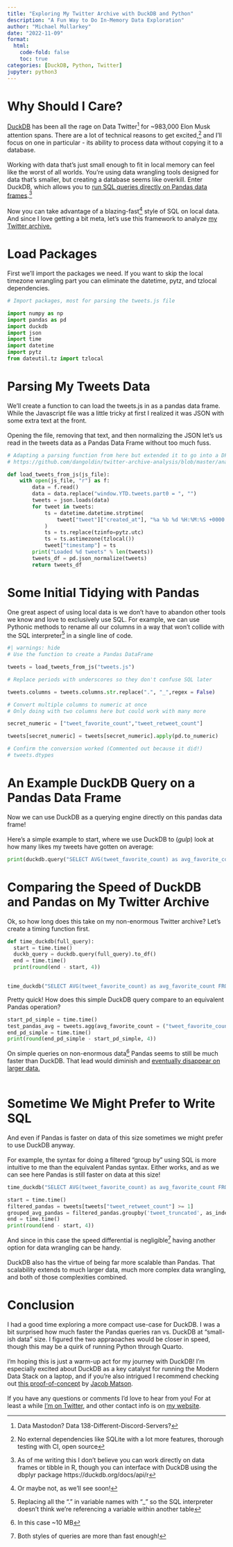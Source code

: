 ```yaml
---
title: "Exploring My Twitter Archive with DuckDB and Python"
description: "A Fun Way to Do In-Memory Data Exploration"
author: "Michael Mullarkey"
date: "2022-11-09"
format: 
  html:
    code-fold: false
    toc: true
categories: [DuckDB, Python, Twitter]
jupyter: python3
---
```


# Why Should I Care?

[DuckDB](https://duckdb.org/why_duckdb.html#duckdbissimple){target="_blank"} has been all the rage on Data Twitter^[Data Mastodon? Data 138-Different-Discord-Servers?] for ~983,000 Elon Musk attention spans. There are a lot of technical reasons to get excited,^[No external dependencies like SQLite with a lot more features, thorough testing with CI, open source] and I'll focus on one in particular - its ability to process data without copying it to a database.<br>
<br>
Working with data that's just small enough to fit in local memory can feel like the worst of all worlds. You're using data wrangling tools designed for data that's smaller, but creating a database seems like overkill. Enter DuckDB, which allows you to [run SQL queries directly on Pandas data frames](https://duckdb.org/2021/05/14/sql-on-pandas.html){target="_blank"}.^[As of me writing this I don't believe you can work directly on data frames or tibble in R, though you can interface with DuckDB using the dbplyr package https://duckdb.org/docs/api/r] <br>
<br>
Now you can take advantage of a blazing-fast^[Or maybe not, as we'll see soon!] style of SQL on local data. And since I love getting a bit meta, let's use this framework to analyze [my Twitter archive.](https://help.twitter.com/en/managing-your-account/how-to-download-your-twitter-archive){target="_blank"}

# Load Packages

First we'll import the packages we need. If you want to skip the local timezone wrangling part you can eliminate the datetime, pytz, and tzlocal dependencies.

```python

# Import packages, most for parsing the tweets.js file

import numpy as np
import pandas as pd
import duckdb
import json
import time
import datetime
import pytz
from dateutil.tz import tzlocal

```

# Parsing My Tweets Data

We'll create a function to can load the tweets.js in as a pandas data frame. While the Javascript file was a little tricky at first I realized it was JSON with some extra text at the front. <br>
<br>
Opening the file, removing that text, and then normalizing the JSON let's us read in the tweets data as a Pandas Data Frame without too much fuss.

```python

# Adapting a parsing function from here but extended it to go into a DF 
# https://github.com/dangoldin/twitter-archive-analysis/blob/master/analyze.py

def load_tweets_from_js(js_file):
    with open(js_file, "r") as f:
        data = f.read()
        data = data.replace("window.YTD.tweets.part0 = ", "")
        tweets = json.loads(data)
        for tweet in tweets:
            ts = datetime.datetime.strptime(
                tweet["tweet"]["created_at"], "%a %b %d %H:%M:%S +0000 %Y"
            )
            ts = ts.replace(tzinfo=pytz.utc)
            ts = ts.astimezone(tzlocal())
            tweet["timestamp"] = ts
        print("Loaded %d tweets" % len(tweets))
        tweets_df = pd.json_normalize(tweets)
        return tweets_df

```

# Some Initial Tidying with Pandas

One great aspect of using local data is we don't have to abandon other tools we know and love to exclusively use SQL. For example, we can use Pythonic methods to rename all our columns in a way that won't collide with the SQL interpreter^[Replacing all the "." in variable names with "_" so the SQL interpreter doesn't think we're referencing a variable within another table] in a single line of code.

```python
#| warnings: hide 
# Use the function to create a Pandas DataFrame

tweets = load_tweets_from_js("tweets.js")

# Replace periods with underscores so they don't confuse SQL later

tweets.columns = tweets.columns.str.replace(".", "_",regex = False)

# Convert multiple columns to numeric at once
# Only doing with two columns here but could work with many more

secret_numeric = ["tweet_favorite_count","tweet_retweet_count"]

tweets[secret_numeric] = tweets[secret_numeric].apply(pd.to_numeric)

# Confirm the conversion worked (Commented out because it did!)
# tweets.dtypes

```

# An Example DuckDB Query on a Pandas Data Frame

Now we can use DuckDB as a querying engine directly on this pandas data frame! <br>
<br>
Here's a simple example to start, where we use DuckDB to (*gulp*) look at how many likes my tweets have gotten on average:

```python

print(duckdb.query("SELECT AVG(tweet_favorite_count) as avg_favorite_count FROM tweets").to_df())

```

# Comparing the Speed of DuckDB and Pandas on My Twitter Archive

Ok, so how long does this take on my non-enormous Twitter archive? Let's create a timing function first.

```python

def time_duckdb(full_query):
  start = time.time()
  duckb_query = duckdb.query(full_query).to_df()
  end = time.time()
  print(round(end - start, 4))
  
```


```python

time_duckdb("SELECT AVG(tweet_favorite_count) as avg_favorite_count FROM tweets")

```

Pretty quick! How does this simple DuckDB query compare to an equivalent Pandas operation?

```python

start_pd_simple = time.time()
test_pandas_avg = tweets.agg(avg_favorite_count = ("tweet_favorite_count", "mean"))
end_pd_simple = time.time()
print(round(end_pd_simple - start_pd_simple, 4))

```

On simple queries on non-enormous data^[In this case ~10 MB] Pandas seems to still be much faster than DuckDB. That lead would diminish and [eventually disappear on larger data.](https://duckdb.org/2021/05/14/sql-on-pandas.html){target="_blank"}<br>
<br>

# Sometime We Might Prefer to Write SQL

And even if Pandas is faster on data of this size sometimes we might prefer to use DuckDB anyway. <br>
<br>
For example, the syntax for doing a filtered "group by" using SQL is more intuitive to me than the equivalent Pandas syntax. Either works, and as we can see here Pandas is still faster on data at this size!

```python

time_duckdb("SELECT AVG(tweet_favorite_count) as avg_favorite_count FROM tweets WHERE tweet_retweet_count > 10 GROUP BY tweet_truncated")

```

```python

start = time.time()
filtered_pandas = tweets[tweets["tweet_retweet_count"] >= 1]
grouped_avg_pandas = filtered_pandas.groupby('tweet_truncated', as_index=False).agg(avg_favorite_count = ("tweet_favorite_count", "mean"))
end = time.time()
print(round(end - start, 4))

```

And since in this case the speed differential is negligible^[Both styles of queries are more than fast enough!] having another option for data wrangling can be handy. <br>
<br>
DuckDB also has the virtue of being far more scalable than Pandas. That scalability extends to much larger data, much more complex data wrangling, and both of those complexities combined.

# Conclusion

I had a good time exploring a more compact use-case for DuckDB. I was a bit surprised how much faster the Pandas queries ran vs. DuckDB at "small-ish data" size. I figured the two appraoaches would be closer in speed, though this may be a quirk of running Python through Quarto. <br>
<br>
I'm hoping this is just a warm-up act for my journey with DuckDB! I'm especially excited about DuckDB as a key catalyst for running the Modern Data Stack on a laptop, and if you're also intrigued I recommend checking out [this proof-of-concept](https://duckdb.org/2022/10/12/modern-data-stack-in-a-box.html){target="_blank"} by [Jacob Matson](https://twitter.com/matsonj){target="_blank"}. <br>
<br>
If you have any questions or comments I'd love to hear from you! For at least a while [I'm on Twitter](https://twitter.com/mcmullarkey){target="_blank"}, and other contact info is on [my website](https://mcmullarkey.github.io/){target="_blank"}.

